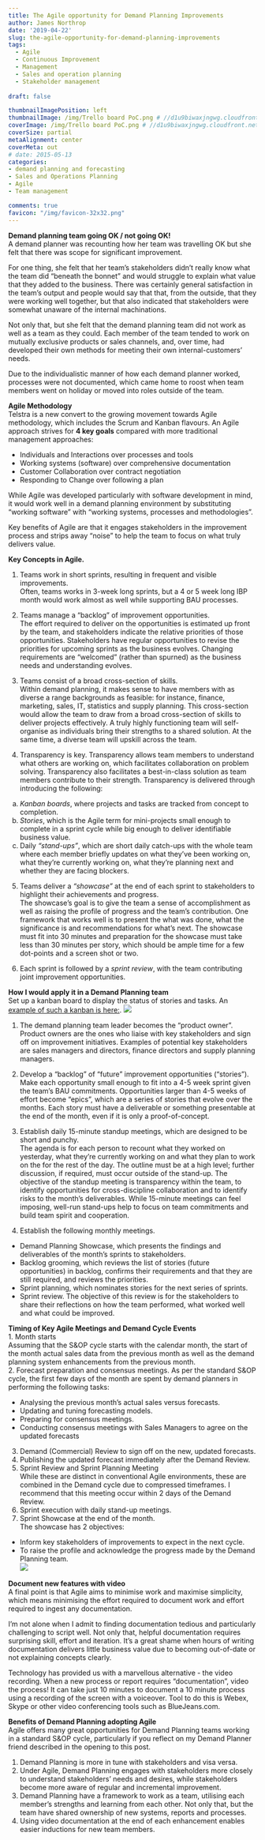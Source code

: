 ```yaml
---
title: The Agile opportunity for Demand Planning Improvements
author: James Northrop
date: '2019-04-22'
slug: the-agile-opportunity-for-demand-planning-improvements
tags:
  - Agile
  - Continuous Improvement
  - Management
  - Sales and operation planning
  - Stakeholder management
  
draft: false

thumbnailImagePosition: left
thumbnailImage: /img/Trello board PoC.png # //d1u9biwaxjngwg.cloudfront.net/cover-image-showcase/city-750.jpg
coverImage: /img/Trello board PoC.png # //d1u9biwaxjngwg.cloudfront.net/cover-image-showcase/city.jpg
coverSize: partial
metaAlignment: center
coverMeta: out
# date: 2015-05-13
categories:
- demand planning and forecasting
- Sales and Operations Planning
- Agile
- Team management

comments: true
favicon: "/img/favicon-32x32.png"
---
```


**Demand planning team going OK / not going OK!**  
A demand planner was recounting how her team was travelling OK but she felt that there was scope for significant improvement.

For one thing, she felt that her team’s stakeholders didn’t really know what the team did “beneath the bonnet” and would struggle to explain what value that they added to the business.  There was certainly general satisfaction in the team’s output and people would say that that, from the outside, that they were working well together, but that also indicated that stakeholders were somewhat unaware of the internal machinations.

Not only that, but she felt that the demand planning team did not work as well as a team as they could.  Each member of the team tended to work on mutually exclusive products or sales channels, and, over time, had developed their own methods for meeting their own internal-customers’ needs.

Due to the individualistic manner of how each demand planner worked, processes were not documented, which came home to roost when team members went on holiday or moved into roles outside of the team.

**Agile Methodology**  
Telstra is a new convert to the growing movement towards Agile methodology, which includes the Scrum and Kanban flavours.  An Agile approach strives for **4 key goals** compared with more traditional management approaches:  

* Individuals and Interactions over processes and tools
* Working systems (software) over comprehensive documentation
* Customer Collaboration over contract negotiation
* Responding to Change over following a plan

While Agile was developed particularly with software development in mind, it would work well in a demand planning environment by substituting “working software” with “working systems, processes and methodologies”.

Key benefits of Agile are that it engages stakeholders in the improvement process and strips away “noise” to help the team to focus on what truly delivers value.

**Key Concepts in Agile.**  

1. Teams work in short sprints, resulting in frequent and visible improvements.  
Often, teams works in 3-week long sprints, but a 4 or 5 week long IBP month would work almost as well while supporting BAU processes.

2. Teams manage a “backlog” of improvement opportunities.  
The effort required to deliver on the opportunities is estimated up front by the team, and stakeholders indicate the relative priorities of those opportunities.  Stakeholders have regular opportunities to revise the priorities for upcoming sprints as the business evolves.  Changing requirements are “welcomed” (rather than spurned) as the business needs and understanding evolves.

3. Teams consist of a broad cross-section of skills.  
Within demand planning, it makes sense to have members with as diverse a range backgrounds as feasible: for instance, finance, marketing, sales, IT, statistics and supply planning.
This cross-section would allow the team to draw from a broad cross-section of skills to deliver projects effectively.  A truly highly functioning team will self-organise as individuals bring their strengths to a shared solution.  At the same time, a diverse team will upskill across the team.

4. Transparency is key.
Transparency allows team members to understand what others are working on, which facilitates collaboration on problem solving.  Transparency also facilitates a best-in-class solution as team members contribute to their strength.
Transparency is delivered through introducing the following:  

a. *Kanban boards*, where projects and tasks are tracked from concept to completion.  
b. *Stories*, which is the Agile term for mini-projects small enough to complete in a sprint cycle while big enough to deliver identifiable business value.  
c. Daily *“stand-ups”*, which are short daily catch-ups with the whole team where each member briefly updates on what they’ve been working on, what they’re currently working on, what they’re planning next and whether they are facing blockers.  

5. Teams deliver a *“showcase”* at the end of each sprint to stakeholders to highlight their achievements and progress.  
The showcase’s goal is to give the team a sense of accomplishment as well as raising the profile of progress and the team’s contribution.  One framework that works well is to present the what was done, what the significance is and recommendations for what’s next.  The showcase must fit into 30 minutes and preparation for the showcase must take less than 30 minutes per story, which should be ample time for a few dot-points and a screen shot or two.

6. Each sprint is followed by a *sprint review*, with the team contributing joint improvement opportunities.

**How I would apply it in a Demand Planning team**  
Set up a kanban board to display the status of stories and tasks.  An [example of such a kanban is here:]( https://trello.com/b/DuDIZBBA/demand-planning-continuous-improvement-kanban-poc){target="_blank"}.
![](/post/2019-04-22-the-agile-opportunity-for-demand-planning-improvements_files/Trello board PoC.png)

1. The demand planning team leader becomes the “product owner”.  
Product owners are the ones who liaise with key stakeholders and sign off on improvement initiatives.  Examples of potential key stakeholders are sales managers and directors, finance directors and supply planning managers.

2. Develop a “backlog” of “future” improvement opportunities (“stories”).  
Make each opportunity small enough to fit into a 4-5 week sprint given the team’s BAU commitments.  Opportunities larger than 4-5 weeks of effort become “epics”, which are a series of stories that evolve over the months.  Each story must have a deliverable or something presentable at the end of the month, even if it is only a proof-of-concept.

3. Establish daily 15-minute standup meetings, which are designed to be short and punchy.  
The agenda is for each person to recount what they worked on yesterday, what they’re currently working on and what they plan to work on the for the rest of the day.  The outline must be at a high level; further discussion, if required, must occur outside of the stand-up.  The objective of the standup meeting is transparency within the team, to identify opportunities for cross-discipline collaboration and to identify risks to the month’s deliverables.  While 15-minute meetings can feel imposing, well-run stand-ups help to focus on team commitments and build team spirit and cooperation.  


4. Establish the following monthly meetings.  
  + Demand Planning Showcase, which presents the findings and deliverables of the month’s sprints to stakeholders.
  + Backlog grooming, which reviews the list of stories (future opportunities) in backlog, confirms their requirements and that they are still required, and reviews the priorities.  
  + Sprint planning, which nominates stories for the next series of sprints.  
  + Sprint review.  The objective of this review is for the stakeholders to share their reflections on how the team performed, what worked well and what could be improved.  

**Timing of Key Agile Meetings and Demand Cycle Events**  
1. Month starts  
Assuming that the S&OP cycle starts with the calendar month, the start of the month actual sales data from the previous month as well as the demand planning system enhancements from the previous month.  
2. Forecast preparation and consensus meetings.
As per the standard S&OP cycle, the first few days of the month are spent by demand planners in performing the following tasks:  

  + Analysing the previous month’s actual sales versus forecasts.
  + Updating and tuning forecasting models.
  + Preparing for consensus meetings.
  + Conducting consensus meetings with Sales Managers to agree on the updated forecasts  

  
3. Demand (Commercial) Review to sign off on the new, updated forecasts.  
4. Publishing the updated forecast immediately after the Demand Review.  
5. Sprint Review and Sprint Planning Meeting  
While these are distinct in conventional Agile environments, these are combined in the Demand cycle due to compressed timeframes.  I recommend that this meeting occur within 2 days of the Demand Review.  
6. Sprint execution with daily stand-up meetings.  
7. Sprint Showcase at the end of the month.  
The showcase has 2 objectives:  
+ Inform key stakeholders of improvements to expect in the next cycle.  
+ To raise the profile and acknowledge the progress made by the Demand Planning team.  
![](/post/2019-04-22-the-agile-opportunity-for-demand-planning-improvements_files/Agile SOP Demand Cycle2.png)


**Document new features with video**  
A final point is that Agile aims to minimise work and maximise simplicity, which means minimising the effort required to document work and effort required to ingest any documentation.

I’m not alone when I admit to finding documentation tedious and particularly challenging to script well.  Not only that, helpful documentation requires surprising skill, effort and iteration.  It’s a great shame when hours of writing documentation delivers little business value due to becoming out-of-date or not explaining concepts clearly.

Technology has provided us with a marvellous alternative - the video recording.  When a new process or report requires “documentation”, video the process!  It can take just 10 minutes to document a 10 minute process using a recording of the screen with a voiceover.  Tool to do this is Webex, Skype or other video conferencing tools such as BlueJeans.com.


**Benefits of Demand Planning adopting Agile**  
Agile offers many great opportunities for Demand Planning teams working in a standard S&OP cycle, particularly if you reflect on my Demand Planner friend described in the opening to this post.  

1. Demand Planning is more in tune with stakeholders and visa versa.  
2. Under Agile, Demand Planning engages with stakeholders more closely to understand stakeholders’ needs and desires, while stakeholders become more aware of regular and incremental improvement.  
3. Demand Planning have a framework to work as a team, utilising each member’s strengths and learning from each other.  Not only that, but the team have shared ownership of new systems, reports and processes.  
4. Using video documentation at the end of each enhancement enables easier inductions for new team members.  


